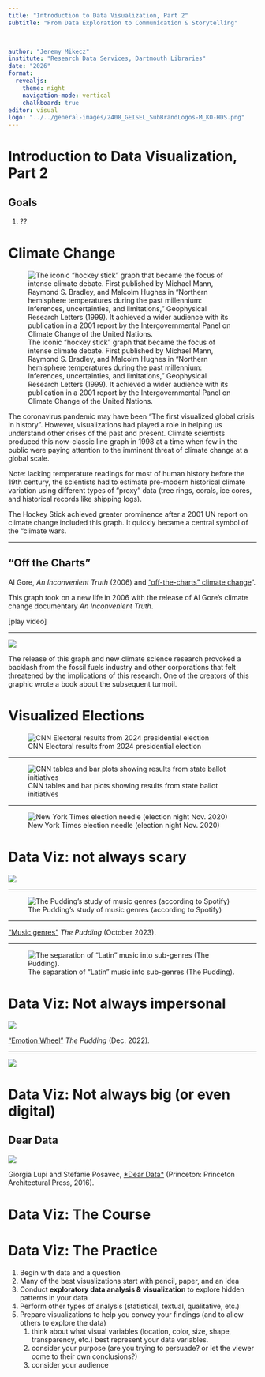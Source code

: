 ---
title: "Introduction to Data Visualization, Part 2"
subtitle: "From Data Exploration to Communication & Storytelling"


  
author: "Jeremy Mikecz"
institute: "Research Data Services, Dartmouth Libraries"
date: "2026"
format: 
  revealjs:
    theme: night
    navigation-mode: vertical
    chalkboard: true
editor: visual
logo: "../../general-images/2408_GEISEL_SubBrandLogos-M_KO-HDS.png"
---

# Introduction to Data Visualization, Part 2 

## Goals

1.  ??

# Climate Change

<!--CLIMATE CHANGE - hockey stick graphic-->

![The iconic "hockey stick" graph that became the focus of intense climate debate. First published by Michael Mann, Raymond S. Bradley, and Malcolm Hughes in "Northern hemisphere temperatures during the past millennium: Inferences, uncertainties, and limitations," Geophysical Research Letters (1999). It achieved a wider audience with its publication in a 2001 report by the Intergovernmental Panel on Climate Change of the United Nations.](https://psu-gatsby-files-prod.s3.amazonaws.com/s3fs-public/hockeystick.gif)

::: notes
The coronavirus pandemic may have been "The first visualized global crisis in history". However, visualizations had played a role in helping us understand other crises of the past and present. Climate scientists produced this now-classic line graph in 1998 at a time when few in the public were paying attention to the imminent threat of climate change at a global scale.

Note: lacking temperature readings for most of human history before the 19th century, the scientists had to estimate pre-modern historical climate variation using different types of "proxy" data (tree rings, corals, ice cores, and historical records like shipping logs).

The Hockey Stick achieved greater prominence after a 2001 UN report on climate change included this graph. It quickly became a central symbol of the "climate wars.
:::

------------------------------------------------------------------------

## "Off the Charts"

Al Gore, *An Inconvenient Truth* (2006) and ["off-the-charts" climate change](https://www.youtube.com/watch?v=9tkDK2mZlOo)".

::: notes
This graph took on a new life in 2006 with the release of Al Gore's climate change documentary *An Inconvenient Truth*.

\[play video\]
:::

------------------------------------------------------------------------

![](http://www.meteo.psu.edu/holocene/public_html/Mann/images/Mann_HockeyStickClimateWars.jpg)

<!--ELECTION MAPS, GRAPHS, NYT NEEDLE-->

::: notes
The release of this graph and new climate science research provoked a backlash from the fossil fuels industry and other corporations that felt threatened by the implications of this research. One of the creators of this graphic wrote a book about the subsequent turmoil.
:::

# Visualized Elections

![CNN Electoral results from 2024 presidential election](images/CNN_pres-elec-2024_map.png){fig-alt="Map showing which states were awarded to Trump and Harris"}

::: notes
:::

------------------------------------------------------------------------

![CNN tables and bar plots showing results from state ballot initiatives](images/CNN_2024election_ballot-measures_min-wage.png)

------------------------------------------------------------------------

![New York Times election needle (election night Nov. 2020)](images/NYT_election-needle_2020.png)

::: notes
:::

# Data Viz: not always scary

![](images/restaurant_how-busy.png)

::: notes
:::

------------------------------------------------------------------------

![The Pudding's study of music genres (according to Spotify)](images/music-genres_spotify.png)

::: notes
:::

------------------------------------------------------------------------

["Music genres"](https://pudding.cool/2023/10/genre/) *The Pudding* (October 2023).

------------------------------------------------------------------------

![The separation of "Latin" music into sub-genres (The Pudding).](images/music-latin-genres_spotify.png)

::: notes
:::

# Data Viz: Not always impersonal

![](images/emotion-wheel.png)

["Emotion Wheel"](https://pudding.cool/2022/12/emotion-wheel/) *The Pudding* (Dec. 2022).

::: notes
:::

------------------------------------------------------------------------

![](images/emotion-wheel2.png)

::: notes
:::

# Data Viz: Not always big (or even digital)

<!--NOT ALL DATA VIZ SCARY, SOME CAN BE FUN-->

## Dear Data {.scrollable}

![](images/dear-data_week-of-laughter1.jpeg){.nostretch .scrollable}

Giorgia Lupi and Stefanie Posavec, [\*Dear Data\*](https://www.dear-data.com/theproject) (Princeton: Princeton Architectural Press, 2016).

<!--UBIQUITOUS USE - DAILY EXAMPLES - RESTAURANT - HOW BUSY; OTHERS??-->

::: notes
:::

# Data Viz: The Course

<!--overview of course-->

# Data Viz: The Practice

<!--the practice of data visualization-->

1.  Begin with data and a question
2.  Many of the best visualizations start with pencil, paper, and an idea
3.  Conduct **exploratory data analysis & visualization** to explore hidden patterns in your data
4.  Perform other types of analysis (statistical, textual, qualitative, etc.)
5.  Prepare visualizations to help you convey your findings (and to allow others to explore the data)
    1.  think about what visual variables (location, color, size, shape, transparency, etc.) best represent your data variables.
    2.  consider your purpose (are you trying to persuade? or let the viewer come to their own conclusions?)
    3.  consider your audience
